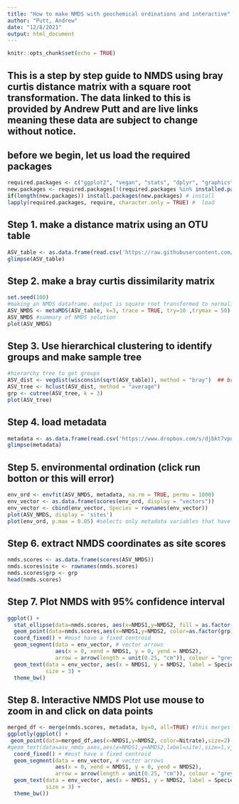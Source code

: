 ```yaml
---
title: "How to make NMDS with geochemical ordinations and interactive"
author: "Putt, Andrew"
date: "12/8/2021"
output: html_document
---
```


```r
knitr::opts_chunk$set(echo = TRUE)
```

## This is a step by step guide to NMDS using bray curtis distance matrix with a square root transformation. The data linked to this is provided by Andrew Putt and are live links meaning these data are subject to change without notice.

## before we begin, let us load the required packages
```r
required.packages <- c("ggplot2", "vegan", "stats", "dplyr", "graphics", "base","plotly")
new.packages <- required.packages[!(required.packages %in% installed.packages()[,"Package"])]
if(length(new.packages)) install.packages(new.packages) # install
lapply(required.packages, require, character.only = TRUE) #  load
```

## Step 1. make a distance matrix using an OTU table 
```r
ASV_table <- as.data.frame(read.csv('https://raw.githubusercontent.com/putt-ad/InteractiveNMDS/main/ASV_shortID_bray.csv', sep = ",",row.names = 1))
glimpse(ASV_table)
```

## Step 2. make a bray curtis dissimilarity matrix
```r
set.seed(100)
#making an NMDS dataframe. output is square root transformed to normalize distances
ASV_NMDS <- metaMDS(ASV_table, k=3, trace = TRUE, try=10 ,trymax = 50) #  try=min restarts, trymax=maximum restart, #k=dimensions
ASV_NMDS #summary of NMDS solution
plot(ASV_NMDS)
```

## Step 3. Use hierarchical clustering to identify groups and make sample tree
```r
#hierarchy tree to get groups
ASV_dist <- vegdist(wisconsin(sqrt(ASV_table)), method = "bray")  ## bray curtis dissimilarity
ASV_tree <- hclust(ASV_dist, method = "average")
grp <- cutree(ASV_tree, k = 3)
plot(ASV_tree)
```

## Step 4. load metadata
```r
metadata <- as.data.frame(read.csv('https://www.dropbox.com/s/djbkt7vpoqms9f2/bray_chem.csv?dl=1', row.names = 1)) 
glimpse(metadata)
```

## Step 5. environmental ordination (click run botton or this will error)
```r
env_ord <- envfit(ASV_NMDS, metadata, na.rm = TRUE, permu = 1000)
env_vector <- as.data.frame(scores(env_ord, display = "vectors"))
env_vector <- cbind(env_vector, Species = rownames(env_vector))
plot(ASV_NMDS, display = 'sites')
plot(env_ord, p.max = 0.05) #selects only metadata variables that have a p-value <0.05
```

## Step 6. extract NMDS coordinates as site scores
```r
nmds.scores <- as.data.frame(scores(ASV_NMDS))
nmds.scores$site <- rownames(nmds.scores)
nmds.scores$grp <- grp
head(nmds.scores)
```

## Step 7. Plot NMDS with 95% confidence interval
```r
ggplot() + 
  stat_ellipse(data=nmds.scores, aes(x=NMDS1,y=NMDS2, fill = as.factor(grp), color = as.factor(grp)),  linetype = 2, geom = "polygon", alpha = 0.2) +# add ellipse
  geom_point(data=nmds.scores,aes(x=NMDS1,y=NMDS2, color=as.factor(grp)),size=2) + 
  coord_fixed() + #must have a fixed centroid
  geom_segment(data = env_vector, # vector arrows
               aes(x = 0, xend = NMDS1, y = 0, yend = NMDS2),
               arrow = arrow(length = unit(0.25, "cm")), colour = "grey50") +
  geom_text(data = env_vector, aes(x = NMDS1, y = NMDS2, label = Species), # vector labels
            size = 3) +
  theme_bw()
```

## Step 8. Interactive NMDS Plot use mouse to zoom in and click on data points
```r
merged_df <- merge(nmds.scores, metadata, by=0, all=TRUE) #this merges by row.names
ggplotly(ggplot() + 
 geom_point(data=merged_df,aes(x=NMDS1,y=NMDS2, color=Nitrate),size=2) +  # add the point markers
#geom_text(data=asv_nmds_axes,aes(x=NMDS1,y=NMDS2,label=site),size=1,vjust=0) + #this adds labels to your data
  coord_fixed() + #must have a fixed centroid
  geom_segment(data = env_vector, # vector arrows
               aes(x = 0, xend = NMDS1, y = 0, yend = NMDS2),
               arrow = arrow(length = unit(0.25, "cm")), colour = "grey50") +
  geom_text(data = env_vector, aes(x = NMDS1, y = NMDS2, label = Species), # vector labels
            size = 3) +
  theme_bw())
```
